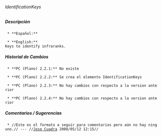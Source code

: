 ====== IdentificationKeys ======

===== Descripción =====
  * **Español:**
 

  * **English:**
 Keys to identify infraranks.


===== Historial de Cambios =====
  * **PC (Plano) 2.2.1:** No existe

  * **PC (Plano) 2.2.2:** Se crea el elemento IdentificationKeys

  * **PC (Plano) 2.2.3:** No hay cambios con respecto a la version anterior

  * **PC (Plano) 2.2.4:** No hay cambios con respecto a la version anterior


===== Comentarios / Sugerencias =====

  * //Este es el formato a seguir para comentarios pero aún no hay ninguno.// --- //[[jcuadra@inbio.ac.cr|Jose Cuadra]] 2008/05/12 12:15//

